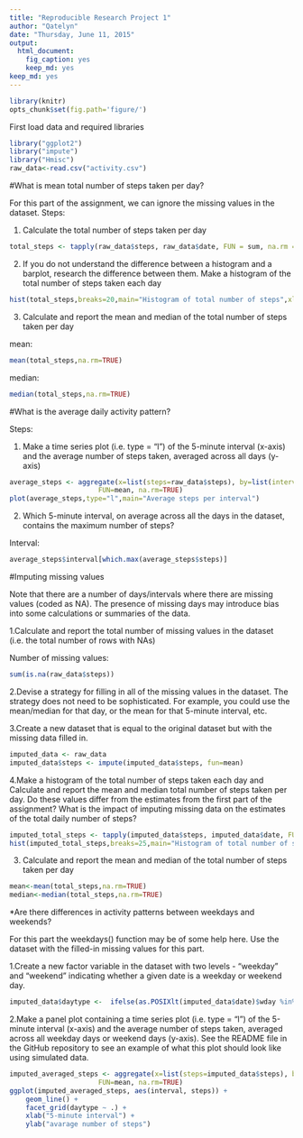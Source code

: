 ```yaml
---
title: "Reproducible Research Project 1"
author: "Qatelyn"
date: "Thursday, June 11, 2015"
output:
  html_document:
    fig_caption: yes
    keep_md: yes
keep_md: yes
---
```

```r
library(knitr)  
opts_chunk$set(fig.path='figure/')  
```

First load data and required libraries
```r
library("ggplot2")
library("impute")
library("Hmisc")
raw_data<-read.csv("activity.csv")
```

#What is mean total number of steps taken per day?

For this part of the assignment, we can ignore the missing values in the dataset. Steps:

1. Calculate the total number of steps taken per day
```r
total_steps <- tapply(raw_data$steps, raw_data$date, FUN = sum, na.rm = TRUE)
```

2. If you do not understand the difference between a histogram and a barplot, research the difference between them. Make a histogram of the total number of steps taken each day
```r
hist(total_steps,breaks=20,main="Histogram of total number of steps",xlab="Total steps")
```

3. Calculate and report the mean and median of the total number of steps taken per day

mean:
```r
mean(total_steps,na.rm=TRUE)
```

median:
```r
median(total_steps,na.rm=TRUE)
```

#What is the average daily activity pattern?

Steps:

1. Make a time series plot (i.e. type = "l") of the 5-minute interval (x-axis) and the average number of steps taken, averaged across all days (y-axis)
```r
average_steps <- aggregate(x=list(steps=raw_data$steps), by=list(interval=raw_data$interval),
                      FUN=mean, na.rm=TRUE)
plot(average_steps,type="l",main="Average steps per interval")
```

2. Which 5-minute interval, on average across all the days in the dataset, contains the maximum number of steps?

Interval:
````r
average_steps$interval[which.max(average_steps$steps)]
````

#Imputing missing values

Note that there are a number of days/intervals where there are missing values (coded as NA). The presence of missing days may introduce bias into some calculations or summaries of the data.

1.Calculate and report the total number of missing values in the dataset (i.e. the total number of rows with NAs)

Number of missing values:
````r
sum(is.na(raw_data$steps))
````

2.Devise a strategy for filling in all of the missing values in the dataset. The strategy does not need to be sophisticated. For example, you could use the mean/median for that day, or the mean for that 5-minute interval, etc.

3.Create a new dataset that is equal to the original dataset but with the missing data filled in.

````r
imputed_data <- raw_data
imputed_data$steps <- impute(imputed_data$steps, fun=mean)
````

4.Make a histogram of the total number of steps taken each day and Calculate and report the mean and median total number of steps taken per day. Do these values differ from the estimates from the first part of the assignment? What is the impact of imputing missing data on the estimates of the total daily number of steps?

```r
imputed_total_steps <- tapply(imputed_data$steps, imputed_data$date, FUN = sum, na.rm = TRUE)
hist(imputed_total_steps,breaks=25,main="Histogram of total number of steps with imputed data")
```

3. Calculate and report the mean and median of the total number of steps taken per day

```r
mean<-mean(total_steps,na.rm=TRUE)
median<-median(total_steps,na.rm=TRUE)
```

*Are there differences in activity patterns between weekdays and weekends?

For this part the weekdays() function may be of some help here. Use the dataset with the filled-in missing values for this part.

1.Create a new factor variable in the dataset with two levels - "weekday" and "weekend" indicating whether a given date is a weekday or weekend day.

````r
imputed_data$daytype <-  ifelse(as.POSIXlt(imputed_data$date)$wday %in% c(0,6), 'weekend', 'weekday')
````

2.Make a panel plot containing a time series plot (i.e. type = "l") of the 5-minute interval (x-axis) and the average number of steps taken, averaged across all weekday days or weekend days (y-axis). See the README file in the GitHub repository to see an example of what this plot should look like using simulated data.

````r
imputed_averaged_steps <- aggregate(x=list(steps=imputed_data$steps), by=list(interval=imputed_data$interval,daytype=imputed_data$daytype),
                      FUN=mean, na.rm=TRUE)
ggplot(imputed_averaged_steps, aes(interval, steps)) + 
    geom_line() + 
    facet_grid(daytype ~ .) +
    xlab("5-minute interval") + 
    ylab("avarage number of steps")
````
